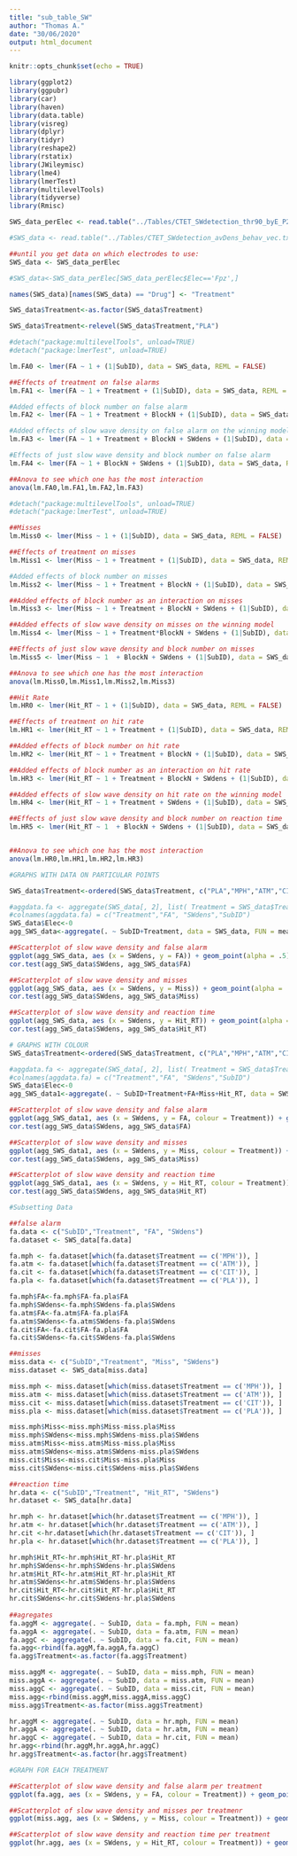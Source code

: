```yaml
---
title: "sub_table_SW"
author: "Thomas A."
date: "30/06/2020"
output: html_document
---
```


```r
knitr::opts_chunk$set(echo = TRUE)
```

```r
library(ggplot2)
library(ggpubr)
library(car)
library(haven)
library(data.table)
library(visreg)
library(dplyr)
library(tidyr)
library(reshape2)
library(rstatix)
library(JWileymisc)
library(lme4)
library(lmerTest)
library(multilevelTools)
library(tidyverse)
library(Rmisc)

SWS_data_perElec <- read.table("../Tables/CTET_SWdetection_thr90_byE_P2P_behav_vec_full_v2.txt", header = TRUE, sep = ",", stringsAsFactors = FALSE)

#SWS_data <- read.table("../Tables/CTET_SWdetection_avDens_behav_vec.txt", header = TRUE, sep = ",", stringsAsFactors = FALSE)

##until you get data on which electrodes to use: 
SWS_data <- SWS_data_perElec

#SWS_data<-SWS_data_perElec[SWS_data_perElec$Elec=='Fpz',]

names(SWS_data)[names(SWS_data) == "Drug"] <- "Treatment"

SWS_data$Treatment<-as.factor(SWS_data$Treatment)

SWS_data$Treatment<-relevel(SWS_data$Treatment,"PLA")
```

```r
#detach("package:multilevelTools", unload=TRUE)
#detach("package:lmerTest", unload=TRUE)

lm.FA0 <- lmer(FA ~ 1 + (1|SubID), data = SWS_data, REML = FALSE)

##Effects of treatment on false alarms 
lm.FA1 <- lmer(FA ~ 1 + Treatment + (1|SubID), data = SWS_data, REML = FALSE)

#Added effects of block number on false alarm
lm.FA2 <- lmer(FA ~ 1 + Treatment + BlockN + (1|SubID), data = SWS_data, REML = FALSE)

#Added effects of slow wave density on false alarm on the winning model
lm.FA3 <- lmer(FA ~ 1 + Treatment + BlockN + SWdens + (1|SubID), data = SWS_data, REML = FALSE)

#Effects of just slow wave density and block number on false alarm
lm.FA4 <- lmer(FA ~ 1 + BlockN + SWdens + (1|SubID), data = SWS_data, REML = FALSE)

##Anova to see which one has the most interaction
anova(lm.FA0,lm.FA1,lm.FA2,lm.FA3)

```

```r
#detach("package:multilevelTools", unload=TRUE)
#detach("package:lmerTest", unload=TRUE)

##Misses 
lm.Miss0 <- lmer(Miss ~ 1 + (1|SubID), data = SWS_data, REML = FALSE)

##Effects of treatment on misses 
lm.Miss1 <- lmer(Miss ~ 1 + Treatment + (1|SubID), data = SWS_data, REML = FALSE)

#Added effects of block number on misses
lm.Miss2 <- lmer(Miss ~ 1 + Treatment + BlockN + (1|SubID), data = SWS_data, REML = FALSE)

##Added effects of block number as an interaction on misses 
lm.Miss3 <- lmer(Miss ~ 1 + Treatment + BlockN + SWdens + (1|SubID), data = SWS_data, REML = FALSE)

##Added effects of slow wave density on misses on the winning model
lm.Miss4 <- lmer(Miss ~ 1 + Treatment*BlockN + SWdens + (1|SubID), data = SWS_data, REML = FALSE)

##Effects of just slow wave density and block number on misses
lm.Miss5 <- lmer(Miss ~ 1  + BlockN + SWdens + (1|SubID), data = SWS_data, REML = FALSE)

##Anova to see which one has the most interaction
anova(lm.Miss0,lm.Miss1,lm.Miss2,lm.Miss3)

```

```r
##Hit Rate  
lm.HR0 <- lmer(Hit_RT ~ 1 + (1|SubID), data = SWS_data, REML = FALSE)

##Effects of treatment on hit rate 
lm.HR1 <- lmer(Hit_RT ~ 1 + Treatment + (1|SubID), data = SWS_data, REML = FALSE)

##Added effects of block number on hit rate  
lm.HR2 <- lmer(Hit_RT ~ 1 + Treatment + BlockN + (1|SubID), data = SWS_data, REML = FALSE)

##Added effects of block number as an interaction on hit rate  
lm.HR3 <- lmer(Hit_RT ~ 1 + Treatment + BlockN + SWdens + (1|SubID), data = SWS_data, REML = FALSE)

##Added effects of slow wave density on hit rate on the winning model
lm.HR4 <- lmer(Hit_RT ~ 1 + Treatment + SWdens + (1|SubID), data = SWS_data, REML = FALSE)

##Effects of just slow wave density and block number on reaction time
lm.HR5 <- lmer(Hit_RT ~ 1  + BlockN + SWdens + (1|SubID), data = SWS_data, REML = FALSE)


##Anova to see which one has the most interaction
anova(lm.HR0,lm.HR1,lm.HR2,lm.HR3)

```


```r
#GRAPHS WITH DATA ON PARTICULAR POINTS 

SWS_data$Treatment<-ordered(SWS_data$Treatment, c("PLA","MPH","ATM","CIT"))

#aggdata.fa <- aggregate(SWS_data[, 2], list( Treatment = SWS_data$Treatment, FA = SWS_data$FA, SWdens = SWS_data$SWdens), mean)
#colnames(aggdata.fa) = c("Treatment","FA", "SWdens","SubID")
SWS_data$Elec<-0
agg_SWS_data<-aggregate(. ~ SubID+Treatment, data = SWS_data, FUN = mean)

##Scatterplot of slow wave density and false alarm 
ggplot(agg_SWS_data, aes (x = SWdens, y = FA)) + geom_point(alpha = .5)+ geom_smooth(method=lm, se = FALSE)+ scale_colour_manual(values = c("#666666", "#d95f02", "#7570b3", "#1b9e77"))
cor.test(agg_SWS_data$SWdens, agg_SWS_data$FA)

##Scatterplot of slow wave density and misses
ggplot(agg_SWS_data, aes (x = SWdens, y = Miss)) + geom_point(alpha = .7)+ geom_smooth(method=lm, se = FALSE) + scale_colour_manual(values = c("#666666", "#d95f02", "#7570b3", "#1b9e77"))
cor.test(agg_SWS_data$SWdens, agg_SWS_data$Miss)

##Scatterplot of slow wave density and reaction time
ggplot(agg_SWS_data, aes (x = SWdens, y = Hit_RT)) + geom_point(alpha = .5)+ geom_smooth(method=lm, se = FALSE) + scale_colour_manual(values = c("#666666", "#d95f02", "#7570b3", "#1b9e77"))
cor.test(agg_SWS_data$SWdens, agg_SWS_data$Hit_RT)

```
```r
# GRAPHS WITH COLOUR 
SWS_data$Treatment<-ordered(SWS_data$Treatment, c("PLA","MPH","ATM","CIT"))

#aggdata.fa <- aggregate(SWS_data[, 2], list( Treatment = SWS_data$Treatment, FA = SWS_data$FA, SWdens = SWS_data$SWdens), mean)
#colnames(aggdata.fa) = c("Treatment","FA", "SWdens","SubID")
SWS_data$Elec<-0
agg_SWS_data1<-aggregate(. ~ SubID+Treatment+FA+Miss+Hit_RT, data = SWS_data, FUN = mean)

##Scatterplot of slow wave density and false alarm 
ggplot(agg_SWS_data1, aes (x = SWdens, y = FA, colour = Treatment)) + geom_point(alpha = .5)+ geom_smooth(method=lm, se = FALSE)+ scale_colour_manual(values = c("#666666", "#d95f02", "#7570b3", "#1b9e77"))
cor.test(agg_SWS_data$SWdens, agg_SWS_data$FA)

##Scatterplot of slow wave density and misses
ggplot(agg_SWS_data1, aes (x = SWdens, y = Miss, colour = Treatment)) + geom_point(alpha = .7)+ geom_smooth(method=lm, se = FALSE) + scale_colour_manual(values = c("#666666", "#d95f02", "#7570b3", "#1b9e77"))
cor.test(agg_SWS_data$SWdens, agg_SWS_data$Miss)

##Scatterplot of slow wave density and reaction time
ggplot(agg_SWS_data1, aes (x = SWdens, y = Hit_RT, colour = Treatment)) + geom_point(alpha = .5)+ geom_smooth(method=lm, se = FALSE) + scale_colour_manual(values = c("#666666", "#d95f02", "#7570b3", "#1b9e77"))
cor.test(agg_SWS_data$SWdens, agg_SWS_data$Hit_RT)

```

```r
#Subsetting Data

##false alarm
fa.data <- c("SubID","Treatment", "FA", "SWdens")
fa.dataset <- SWS_data[fa.data]

fa.mph <- fa.dataset[which(fa.dataset$Treatment == c('MPH')), ]
fa.atm <- fa.dataset[which(fa.dataset$Treatment == c('ATM')), ]
fa.cit <- fa.dataset[which(fa.dataset$Treatment == c('CIT')), ]
fa.pla <- fa.dataset[which(fa.dataset$Treatment == c('PLA')), ]

fa.mph$FA<-fa.mph$FA-fa.pla$FA
fa.mph$SWdens<-fa.mph$SWdens-fa.pla$SWdens
fa.atm$FA<-fa.atm$FA-fa.pla$FA
fa.atm$SWdens<-fa.atm$SWdens-fa.pla$SWdens
fa.cit$FA<-fa.cit$FA-fa.pla$FA
fa.cit$SWdens<-fa.cit$SWdens-fa.pla$SWdens

##misses 
miss.data <- c("SubID","Treatment", "Miss", "SWdens")
miss.dataset <- SWS_data[miss.data]

miss.mph <- miss.dataset[which(miss.dataset$Treatment == c('MPH')), ]
miss.atm <- miss.dataset[which(miss.dataset$Treatment == c('ATM')), ]
miss.cit <- miss.dataset[which(miss.dataset$Treatment == c('CIT')), ]
miss.pla <- miss.dataset[which(miss.dataset$Treatment == c('PLA')), ]

miss.mph$Miss<-miss.mph$Miss-miss.pla$Miss
miss.mph$SWdens<-miss.mph$SWdens-miss.pla$SWdens
miss.atm$Miss<-miss.atm$Miss-miss.pla$Miss
miss.atm$SWdens<-miss.atm$SWdens-miss.pla$SWdens
miss.cit$Miss<-miss.cit$Miss-miss.pla$Miss
miss.cit$SWdens<-miss.cit$SWdens-miss.pla$SWdens

##reaction time 
hr.data <- c("SubID","Treatment", "Hit_RT", "SWdens")
hr.dataset <- SWS_data[hr.data]

hr.mph <- hr.dataset[which(hr.dataset$Treatment == c('MPH')), ]
hr.atm <- hr.dataset[which(hr.dataset$Treatment == c('ATM')), ]
hr.cit <-hr.dataset[which(hr.dataset$Treatment == c('CIT')), ]
hr.pla <- hr.dataset[which(hr.dataset$Treatment == c('PLA')), ]

hr.mph$Hit_RT<-hr.mph$Hit_RT-hr.pla$Hit_RT
hr.mph$SWdens<-hr.mph$SWdens-hr.pla$SWdens
hr.atm$Hit_RT<-hr.atm$Hit_RT-hr.pla$Hit_RT
hr.atm$SWdens<-hr.atm$SWdens-hr.pla$SWdens
hr.cit$Hit_RT<-hr.cit$Hit_RT-hr.pla$Hit_RT
hr.cit$SWdens<-hr.cit$SWdens-hr.pla$SWdens
   
##agregates
fa.aggM <- aggregate(. ~ SubID, data = fa.mph, FUN = mean)
fa.aggA <- aggregate(. ~ SubID, data = fa.atm, FUN = mean)
fa.aggC <- aggregate(. ~ SubID, data = fa.cit, FUN = mean)
fa.agg<-rbind(fa.aggM,fa.aggA,fa.aggC)
fa.agg$Treatment<-as.factor(fa.agg$Treatment)

miss.aggM <- aggregate(. ~ SubID, data = miss.mph, FUN = mean)
miss.aggA <- aggregate(. ~ SubID, data = miss.atm, FUN = mean)
miss.aggC <- aggregate(. ~ SubID, data = miss.cit, FUN = mean)
miss.agg<-rbind(miss.aggM,miss.aggA,miss.aggC)
miss.agg$Treatment<-as.factor(miss.agg$Treatment)

hr.aggM <- aggregate(. ~ SubID, data = hr.mph, FUN = mean)
hr.aggA <- aggregate(. ~ SubID, data = hr.atm, FUN = mean)
hr.aggC <- aggregate(. ~ SubID, data = hr.cit, FUN = mean)
hr.agg<-rbind(hr.aggM,hr.aggA,hr.aggC)
hr.agg$Treatment<-as.factor(hr.agg$Treatment)

```

```r
#GRAPH FOR EACH TREATMENT 

##Scatterplot of slow wave density and false alarm per treatment 
ggplot(fa.agg, aes (x = SWdens, y = FA, colour = Treatment)) + geom_point(alpha = .6, size = 2.7)+ geom_smooth(method=lm, se = FALSE)+ scale_colour_manual(values = c("#d95f02","#7570b3","#1b9e77"))

##Scatterplot of slow wave density and misses per treatmenr 
ggplot(miss.agg, aes (x = SWdens, y = Miss, colour = Treatment)) + geom_point(alpha = .6, size = 2.7)+ geom_smooth(method=lm, se = FALSE)+ scale_colour_manual(values = c("#d95f02","#7570b3","#1b9e77"))

##Scatterplot of slow wave density and reaction time per treatment 
ggplot(hr.agg, aes (x = SWdens, y = Hit_RT, colour = Treatment)) + geom_point(alpha = .6, size = 2.7)+ geom_smooth(method=lm, se = FALSE)+ scale_colour_manual(values = c("#d95f02","#7570b3","#1b9e77"))

```